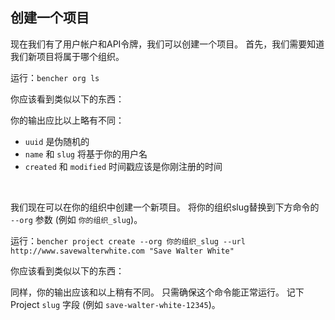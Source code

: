 
## 创建一个项目

现在我们有了用户帐户和API令牌，我们可以创建一个项目。
首先，我们需要知道我们新项目将属于哪个组织。

运行：`bencher org ls`

你应该看到类似以下的东西：

<QSOrgLsOutput />

你的输出应比以上略有不同：
- `uuid` 是伪随机的
- `name` 和 `slug` 将基于你的用户名
- `created` 和 `modified` 时间戳应该是你刚注册的时间

<br />

我们现在可以在你的组织中创建一个新项目。
将你的组织slug替换到下方命令的 `--org` 参数 (例如 `你的组织_slug`)。

运行：`bencher project create --org 你的组织_slug --url http://www.savewalterwhite.com "Save Walter White"`

你应该看到类似以下的东西：

<QSProjectCreateOutput />

同样，你的输出应该和以上稍有不同。
只需确保这个命令能正常运行。
记下Project `slug` 字段 (例如 `save-walter-white-12345`)。
